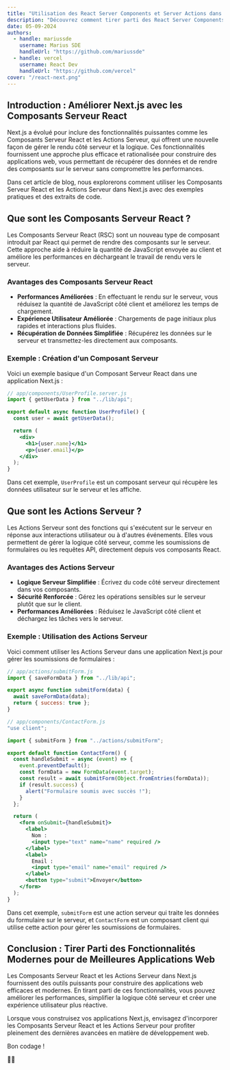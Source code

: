 ```yaml
---
title: "Utilisation des React Server Components et Server Actions dans Next.js"
description: "Découvrez comment tirer parti des React Server Components et Server Actions dans Next.js pour construire des applications web modernes et efficaces. Apprenez comment ces fonctionnalités améliorent les performances et simplifient la logique côté serveur."
date: 05-09-2024
authors:
  - handle: mariussde
    username: Marius SDE
    handleUrl: "https://github.com/mariussde"
  - handle: vercel
    username: React Dev
    handleUrl: "https://github.com/vercel"
cover: "/react-next.png"
---
```


## Introduction : Améliorer Next.js avec les Composants Serveur React

Next.js a évolué pour inclure des fonctionnalités puissantes comme les Composants Serveur React et les Actions Serveur, qui offrent une nouvelle façon de gérer le rendu côté serveur et la logique. Ces fonctionnalités fournissent une approche plus efficace et rationalisée pour construire des applications web, vous permettant de récupérer des données et de rendre des composants sur le serveur sans compromettre les performances.

Dans cet article de blog, nous explorerons comment utiliser les Composants Serveur React et les Actions Serveur dans Next.js avec des exemples pratiques et des extraits de code.

## Que sont les Composants Serveur React ?

Les Composants Serveur React (RSC) sont un nouveau type de composant introduit par React qui permet de rendre des composants sur le serveur. Cette approche aide à réduire la quantité de JavaScript envoyée au client et améliore les performances en déchargeant le travail de rendu vers le serveur.

### Avantages des Composants Serveur React

- **Performances Améliorées** : En effectuant le rendu sur le serveur, vous réduisez la quantité de JavaScript côté client et améliorez les temps de chargement.
- **Expérience Utilisateur Améliorée** : Chargements de page initiaux plus rapides et interactions plus fluides.
- **Récupération de Données Simplifiée** : Récupérez les données sur le serveur et transmettez-les directement aux composants.

### Exemple : Création d'un Composant Serveur

Voici un exemple basique d'un Composant Serveur React dans une application Next.js :

```jsx
// app/components/UserProfile.server.js
import { getUserData } from "../lib/api";

export default async function UserProfile() {
  const user = await getUserData();

  return (
    <div>
      <h1>{user.name}</h1>
      <p>{user.email}</p>
    </div>
  );
}
```

Dans cet exemple, `UserProfile` est un composant serveur qui récupère les données utilisateur sur le serveur et les affiche.

## Que sont les Actions Serveur ?

Les Actions Serveur sont des fonctions qui s'exécutent sur le serveur en réponse aux interactions utilisateur ou à d'autres événements. Elles vous permettent de gérer la logique côté serveur, comme les soumissions de formulaires ou les requêtes API, directement depuis vos composants React.

### Avantages des Actions Serveur

- **Logique Serveur Simplifiée** : Écrivez du code côté serveur directement dans vos composants.
- **Sécurité Renforcée** : Gérez les opérations sensibles sur le serveur plutôt que sur le client.
- **Performances Améliorées** : Réduisez le JavaScript côté client et déchargez les tâches vers le serveur.

### Exemple : Utilisation des Actions Serveur

Voici comment utiliser les Actions Serveur dans une application Next.js pour gérer les soumissions de formulaires :

```jsx
// app/actions/submitForm.js
import { saveFormData } from "../lib/api";

export async function submitForm(data) {
  await saveFormData(data);
  return { success: true };
}
```

```jsx
// app/components/ContactForm.js
"use client";

import { submitForm } from "../actions/submitForm";

export default function ContactForm() {
  const handleSubmit = async (event) => {
    event.preventDefault();
    const formData = new FormData(event.target);
    const result = await submitForm(Object.fromEntries(formData));
    if (result.success) {
      alert("Formulaire soumis avec succès !");
    }
  };

  return (
    <form onSubmit={handleSubmit}>
      <label>
        Nom :
        <input type="text" name="name" required />
      </label>
      <label>
        Email :
        <input type="email" name="email" required />
      </label>
      <button type="submit">Envoyer</button>
    </form>
  );
}
```

Dans cet exemple, `submitForm` est une action serveur qui traite les données du formulaire sur le serveur, et `ContactForm` est un composant client qui utilise cette action pour gérer les soumissions de formulaires.

## Conclusion : Tirer Parti des Fonctionnalités Modernes pour de Meilleures Applications Web

Les Composants Serveur React et les Actions Serveur dans Next.js fournissent des outils puissants pour construire des applications web efficaces et modernes. En tirant parti de ces fonctionnalités, vous pouvez améliorer les performances, simplifier la logique côté serveur et créer une expérience utilisateur plus réactive.

Lorsque vous construisez vos applications Next.js, envisagez d'incorporer les Composants Serveur React et les Actions Serveur pour profiter pleinement des dernières avancées en matière de développement web.

Bon codage !

🚀✨